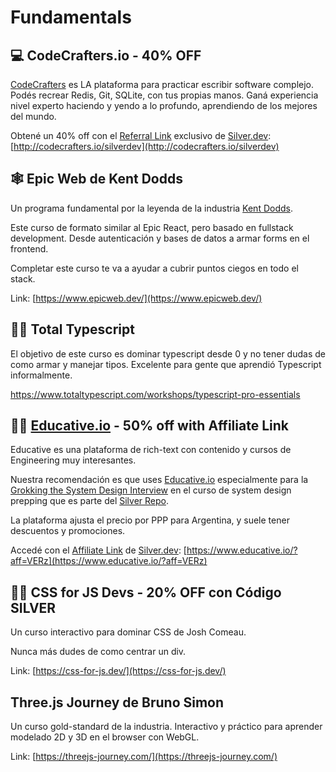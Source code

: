 
# Fundamentals

## 💻 CodeCrafters.io - 40% OFF

[CodeCrafters](https://codecrafters.io/) es LA plataforma para practicar escribir software complejo. Podés recrear Redis, Git, SQLite, con tus propias manos. Ganá experiencia nivel experto haciendo y yendo a lo profundo, aprendiendo de los mejores del mundo.

Obtené un 40% off con el [Referral Link](http://codecrafters.io/silverdev) exclusivo de [Silver.dev](http://Silver.dev): [http://codecrafters.io/silverdev](http://codecrafters.io/silverdev)

## 🕸️ Epic Web de Kent Dodds

Un programa fundamental por la leyenda de la industria [Kent Dodds](https://x.com/kentcdodds).

Este curso de formato similar al Epic React, pero basado en fullstack development. Desde autenticación y bases de datos a armar forms en el frontend.

Completar este curso te va a ayudar a cubrir puntos ciegos en todo el stack.

Link: [https://www.epicweb.dev/](https://www.epicweb.dev/)

## 👩‍🏫 Total Typescript

El objetivo de este curso es dominar typescript desde 0 y no tener dudas de como armar y manejar tipos.
Excelente para gente que aprendió Typescript informalmente.

https://www.totaltypescript.com/workshops/typescript-pro-essentials

## 👩‍🏫 [Educative.io](https://www.educative.io/unlimited?aff=VERz) - 50% off with Affiliate Link

Educative es una plataforma de rich-text con contenido y cursos de Engineering muy interesantes.

Nuestra recomendación es que uses [Educative.io](http://Educative.io?aff=VERz) especialmente para la [Grokking the System Design Interview](https://www.educative.io/courses/grokking-modern-system-design-interview-for-engineers-managers?aff=VERz) en el curso de system design prepping que es parte del [Silver Repo](https://github.com/conanbatt/interview-practice/blob/main/system-design/README.md).

La plataforma ajusta el precio por PPP para Argentina, y suele tener descuentos y promociones.

Accedé con el [Affiliate Link](https://www.educative.io/?aff=VERz) de [Silver.dev](http://Silver.dev): [https://www.educative.io/?aff=VERz](https://www.educative.io/?aff=VERz)

## 👨‍🎨 CSS for JS Devs - 20% OFF con Código SILVER

Un curso interactivo para dominar CSS de Josh Comeau.

Nunca más dudes de como centrar un div.

Link: [https://css-for-js.dev/](https://css-for-js.dev/)

## Three.js Journey de Bruno Simon

Un curso gold-standard de la industria.
Interactivo y práctico para aprender modelado 2D y 3D en el browser con WebGL.

Link: [https://threejs-journey.com/](https://threejs-journey.com/)
